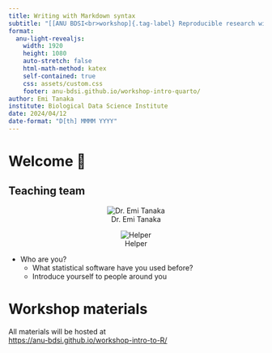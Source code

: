 ```yaml
---
title: Writing with Markdown syntax 
subtitle: "[[ANU BDSI<br>workshop]{.tag-label} Reproducible research with Quarto]{.tag-workshop}"
format:
  anu-light-revealjs:
    width: 1920
    height: 1080
    auto-stretch: false
    html-math-method: katex
    self-contained: true
    css: assets/custom.css
    footer: anu-bdsi.github.io/workshop-intro-quarto/
author: Emi Tanaka
institute: Biological Data Science Institute
date: 2024/04/12
date-format: "D[th] MMMM YYYY"
---
```



# Welcome 👋


## Teaching team 

::: {layout-ncol=3 style="text-align:center;"}


![Dr. Emi Tanaka](images/team/emi-square.png){.circle-image-120}

![Helper](images/team/dummy.jpg){.circle-image-120}


:::

::: incremental

- Who are you?
  - What statistical software have you used before?
  - Introduce yourself to people around you
    
:::

# Workshop materials

::: box

All materials will be hosted at<br> [<https://anu-bdsi.github.io/workshop-intro-to-R/>]{.f-subheadline target="_blank"}

:::

